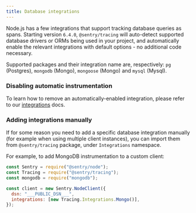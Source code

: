 ```yaml
---
title: Database integrations
---
```


Node.js has a few integrations that support tracking database queries as spans. Starting version `6.4.0`, `@sentry/tracing` will auto-detect supported database drivers or ORMs being used in your project, and automatically enable the relevant integrations with default options - no additional code necessary.

Supported packages and their integration name are, respectively: `pg` (Postgres), `mongodb` (Mongo), `mongoose` (Mongo) and `mysql` (Mysql).

### Disabling automatic instrumentation

To learn how to remove an automatically-enabled integration, please refer to our [integrations](/platforms/node/configuration/integrations/#removing-an-integration) docs.

### Adding integrations manually

If for some reason you need to add a specific database integration manually (for example when using multiple client instances), you can import them from `@sentry/tracing` package, under `Integrations` namespace.

For example, to add MongoDB instrumentation to a custom client:

```javascript
const Sentry = require("@sentry/node");
const Tracing = require("@sentry/tracing");
const mongodb = require("mongodb");

const client = new Sentry.NodeClient({
  dsn: "___PUBLIC_DSN___",
  integrations: [new Tracing.Integrations.Mongo()],
});
```
